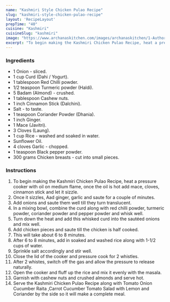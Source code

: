 ---
name: "Kashmiri Style Chicken Pulao Recipe"
slug: "kashmiri-style-chicken-pulao-recipe"
layout: 'RecipeLayout'
prepTime: "40"
cuisine: "Kashmiri"
cuisineSlug: "kashmiri"
image: "https://www.archanaskitchen.com/images/archanaskitchen/1-Author/sibyl_sunitha/Kashmiri_Chicken_Pulao_Recipe_.jpg"
excerpt: "To begin making the Kashmiri Chicken Pulao Recipe, heat a pressure cooker with oil on medium flame, once the oil is hot add mace, cloves, cinnamon stick and let it sizzle"
---

### Ingredients

- 1 Onion - sliced.
- 1 cup Curd (Dahi / Yogurt).
- 1 tablespoon Red Chilli powder.
- 1/2 teaspoon Turmeric powder (Haldi).
- 5 Badam (Almond) - crushed.
- 1 tablespoon Cashew nuts.
- 1 inch Cinnamon Stick (Dalchini).
- Salt - to taste.
- 1 teaspoon Coriander Powder (Dhania).
- 1 inch Ginger.
- 1 Mace (Javitri).
- 3 Cloves (Laung).
- 1 cup Rice - washed and soaked in water.
- Sunflower Oil.
- 4 cloves Garlic - chopped.
- 1 teaspoon Black pepper powder.
- 300 grams Chicken breasts - cut into small pieces.

### Instructions

1. To begin making the Kashmiri Chicken Pulao Recipe, heat a pressure cooker with oil on medium flame, once the oil is hot add mace, cloves, cinnamon stick and let it sizzle.
1. Once it sizzles, Aad ginger, garlic and saute for a couple of minutes.
1. Add onions and saute them well till they turn translucent.
1. In a mixing bowl, combine the curd along with red chilli powder, turmeric powder, coriander powder and pepper powder and whisk well.
1. Turn down the heat and add this whisked curd into the sautéed onions and mix well.
1. Add chicken pieces and saute till the chicken is half cooked.
1. This will take about 6 to 8 minutes.
1. After 6 to 8 minutes, add in soaked and washed rice along with 1-1/2 cups of water.
1. Sprinkle salt accordingly and stir well.
1. Close the lid of the cooker and pressure cook for 2 whistles.
1. After 2 whistes, switch off the gas and allow the pressure to release naturally.
1. Open the cooker and fluff up the rice and mix it evenly with the masala.
1. Garnish with cashew nuts and crushed almonds and serve hot.
1. Serve the Kashmiri Chicken Pulao Recipe along with Tomato Onion Cucumber Raita ,Carrot Cucumber Tomato Salad with Lemon and Coriander by the side so it will make a complete meal.
